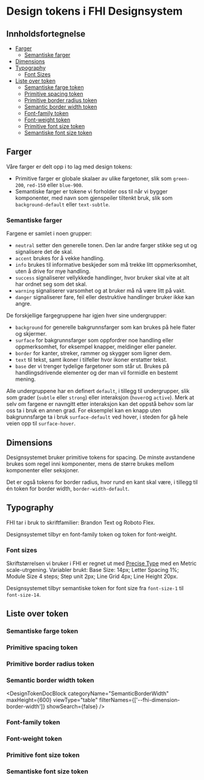 
<Meta title="Design Tokens" />

# Design tokens i FHI Designsystem

## Innholdsfortegnelse

- [Farger](#farger)
  - [Semantiske farger](#semantiske-farger)
- [Dimensions](#dimensions)
- [Typography](#typography)
  - [Font Sizes](#font-Sizes)
- [Liste over token](#liste-over-token)
  - [Semantiske farge token](#semantiske-farge-token)
  - [Primitive spacing token](#primitive-spacing-token)
  - [Primitive border radius token](#primitive-border-radius-token)
  - [Semantic border width token](#semantic-border-width-token)
  - [Font-family token](#font-family-token)
  - [Font-weight token](#font-weight-token)
  - [Primitive font size token](#primitive-font-size-token)
  - [Semantiske font size token](#semantiske-font-size-token)

## Farger

Våre farger er delt opp i to lag med design tokens:

- Primitive farger er globale skalaer av ulike fargetoner, slik som `green-200`, `red-150` eller `blue-900`.
- Semantiske farger er tokene vi forholder oss til når vi bygger komponenter, med navn som gjenspeiler tiltenkt bruk, slik som `background-default` eller `text-subtle`.

### Semantiske farger

Fargene er samlet i noen grupper:

- `neutral` setter den generelle tonen. Den lar andre farger stikke seg ut og signalisere det de skal.
- `accent` brukes for å vekke handling.
- `info` brukes til informative beskjeder som må trekke litt oppmerksomhet, uten å drive for mye handling.
- `success` signaliserer vellykkede handlinger, hvor bruker skal vite at alt har ordnet seg som det skal.
- `warning` signaliserer varsomhet og at bruker må nå være litt på vakt.
- `danger` signaliserer fare, feil eller destruktive handlinger bruker ikke kan angre.

De forskjellige fargegruppene har igjen hver sine undergrupper:

- `background` for generelle bakgrunnsfarger som kan brukes på hele flater og skjermer.
- `surface` for bakgrunnsfarger som oppfordrer noe handling eller oppmerksomhet, for eksempel knapper, meldinger eller paneler.
- `border` for kanter, streker, rammer og skygger som ligner dem.
- `text` til tekst, samt ikoner i tilfeller hvor ikoner erstatter tekst.
- `base` der vi trenger tydelige fargetoner som står ut. Brukes på handlingsdrivende elementer og der man vil formidle en bestemt mening.

Alle undergruppene har en definert `default`, i tillegg til undergrupper, slik som grader (`subtle` eller `strong`) eller interaksjon (`hover`og `active`).
Merk at selv om fargene er navngitt etter interaksjon kan det oppstå behov som lar oss ta i bruk en annen grad. For eksemplel kan en knapp uten bakgrunnsfarge ta i bruk `surface-default` ved hover, i steden for gå hele veien opp til `surface-hover`.

## Dimensions

Designsystemet bruker primitive tokens for spacing. De minste avstandene brukes som regel inni komponenter, mens de større brukes mellom komponenter eller seksjoner.

Det er også tokens for border radius, hvor rund en kant skal være, i tillegg til én token for border width, `border-width-default`.

## Typography

FHI tar i bruk to skriftfamilier: Brandon Text og Roboto Flex.

Designsystemet tilbyr en font-family token og token for font-weight.

### Font sizes

Skriftstørrelsen vi bruker i FHI er regnet ut med [Precise Type](https://precise-type.com/metric-scale.html) med en Metric scale-utrgening.
Variabler brukt: Base Size: 14px; Letter Spacing 1%; Module Size 4 steps; Step unit 2px; Line Grid 4px; Line Height 20px.

Designsystemet tilbyr semantiske token for font size fra `font-size-1` til `font-size-14`.

## Liste over token

### Semantiske farge token

<DesignTokenDocBlock
  categoryName="SemanticColors"
  maxHeight={600}
  viewType="table"
  showValueColumn={false}
/>

### Primitive spacing token

<DesignTokenDocBlock
  categoryName="PrimitiveSpacing"
  maxHeight={600}
  viewType="table"
/>

### Primitive border radius token

<DesignTokenDocBlock
  categoryName="PrimitiveBorderRadius"
  maxHeight={600}
  viewType="table"
  showSearch={false}
/>

### Semantic border width token

<DesignTokenDocBlock
  categoryName="SemanticBorderWidth"
  maxHeight={600}
  viewType="table"
  filterNames={['--fhi-dimension-border-width']}
  showSearch={false}
/>

### Font-family token

<DesignTokenDocBlock
  categoryName="FontFamily"
  maxHeight={600}
  viewType="table"
  showSearch={false}
/>

### Font-weight token

<DesignTokenDocBlock
  categoryName="FontWeight"
  maxHeight={600}
  viewType="table"
  showSearch={false}
/>

### Primitive font size token

<DesignTokenDocBlock
  categoryName="PrimitiveFontSize"
  maxHeight={600}
  viewType="table"
/>

### Semantiske font size token

<DesignTokenDocBlock
  categoryName="SemanticFontSize"
  maxHeight={600}
  viewType="table"
/>
